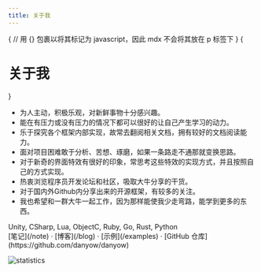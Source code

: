 ```yaml
---
title: 关于我
---
```



<style jsx global>{`
body {
  background-image: radial-gradient(#ddd 1px, transparent 0),
    radial-gradient(#ddd 1px, transparent 0);
  background-position: 0 0, 25px 25px;
  background-size: 50px 50px;
}
.dark body {
  background-image: radial-gradient(#333 1px, transparent 0),
    radial-gradient(#333 1px, transparent 0);
}
`}</style>

{
// 用 {} 包裹以将其标记为 javascript，因此 mdx 不会将其放在 p 标签下
}
{<h1 className="text-center font-extrabold md:text-5xl mt-8">关于我</h1>}

<Bleed full>
  <Features />
</Bleed>

* 为人主动，积极乐观，对新鲜事物十分感兴趣。
* 能在有压力或没有压力的情况下都可以很好的让自己产生学习的动力。
* 乐于探究各个框架内部实现，故常去翻阅相关文档，拥有较好的文档阅读能力。
* 面对项目困难敢于分析、苦想、琢磨，如果一条路走不通那就变换思路。
* 对于新奇的界面特效有很好的印象，常思考这些特效的实现方式，并且按照自己的方式实现。
* 热衷浏览程序员开发论坛和社区，吸取大牛分享的干货。
* 对于国内外Github内分享出来的开源框架，有较多的关注。
* 我也希望和一群大牛一起工作，因为那样能使我少走弯路，能学到更多的东西。

<Callout emoji="✅">
  Unity, CSharp, Lua, ObjectC, Ruby, Go, Rust, Python
</Callout>

<div className="mt-16 mb-20 text-center">
  [笔记](/note) · [博客](/blog) · [示例](/examples) · [GitHub 仓库](https://github.com/danyow/danyow)
</div>

![statistics](https://github-readme-stats.vercel.app/api?username=danyow&include_all_commits=true)